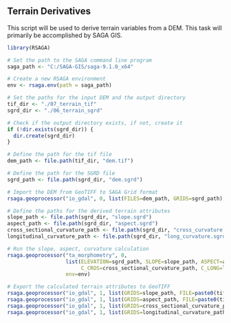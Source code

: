 ## Terrain Derivatives

This script will be used to derive terrain variables from a DEM. This task will primarily be accomplished by SAGA GIS.

```r
library(RSAGA)

# Set the path to the SAGA command line program
saga_path <- "C:/SAGA-GIS/saga-9.1.0_x64"

# Create a new RSAGA environment
env <- rsaga.env(path = saga_path)

# Set the paths for the input DEM and the output directory
tif_dir <- "./07_terrain_tif"
sgrd_dir <- "./06_terrain_sgrd"

# Check if the output directory exists, if not, create it
if (!dir.exists(sgrd_dir)) {
  dir.create(sgrd_dir)
}

# Define the path for the tif file
dem_path <- file.path(tif_dir, "dem.tif")

# Define the path for the SGRD file
sgrd_path <- file.path(sgrd_dir, "dem.sgrd")

# Import the DEM from GeoTIFF to SAGA Grid format
rsaga.geoprocessor("io_gdal", 0, list(FILES=dem_path, GRIDS=sgrd_path), env=env)

# Define the paths for the derived terrain attributes
slope_path <- file.path(sgrd_dir, "slope.sgrd")
aspect_path <- file.path(sgrd_dir, "aspect.sgrd")
cross_sectional_curvature_path <- file.path(sgrd_dir, "cross_curvature.sgrd")
longitudinal_curvature_path <- file.path(sgrd_dir, "long_curvature.sgrd")

# Run the slope, aspect, curvature calculation
rsaga.geoprocessor("ta_morphometry", 0, 
                   list(ELEVATION=sgrd_path, SLOPE=slope_path, ASPECT=aspect_path, 
                        C_CROS=cross_sectional_curvature_path, C_LONG=longitudinal_curvature_path),
                   env=env)

# Export the calculated terrain attributes to GeoTIFF
rsaga.geoprocessor("io_gdal", 1, list(GRIDS=slope_path, FILE=paste0(tif_dir, "/slope.tif"), FORMAT="GTiff"), env=env)
rsaga.geoprocessor("io_gdal", 1, list(GRIDS=aspect_path, FILE=paste0(tif_dir, "/aspect.tif"), FORMAT="GTiff"), env=env)
rsaga.geoprocessor("io_gdal", 1, list(GRIDS=cross_sectional_curvature_path, FILE=paste0(tif_dir, "/cross_curvature.tif"), FORMAT="GTiff"), env=env)
rsaga.geoprocessor("io_gdal", 1, list(GRIDS=longitudinal_curvature_path, FILE=paste0(tif_dir, "/long_curvature.tif"), FORMAT="GTiff"), env=env)
```
